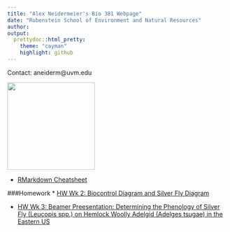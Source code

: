 ```yaml
---
title: "Alex Neidermeier's Bio 381 Webpage"
date: "Rubenstein School of Environment and Natural Resources"
author: 
output: 
  prettydoc::html_pretty:
    theme: "cayman"
    highlight: github
---
```


<p align="center">
Contact: aneiderm@uvm.edu

<img src="Zoltar.jpeg" width="200" height="200" />

* [RMarkdown Cheatsheet](https://www.rstudio.com/wp-content/uploads/2015/02/rmarkdown-cheatsheet.pdf) 

###Homework
* [HW Wk 2: Biocontrol Diagram and Silver Fly Diagram](Graphs_for_wk_2.html)

* [HW Wk 3: Beamer Preesentation: Determining the Phenology of Silver Fly (Leucopis spp.) on Hemlock Woolly Adelgid (Adelges tsugae) in the Eastern US](PractivePresentation.pdf)

